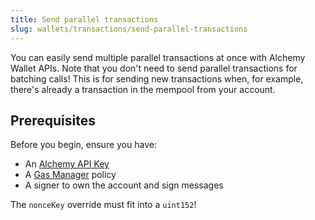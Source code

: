 ```yaml
---
title: Send parallel transactions
slug: wallets/transactions/send-parallel-transactions
---
```


You can easily send multiple parallel transactions at once with Alchemy Wallet APIs. Note that you don't need to send parallel transactions for batching calls! This is for sending new transactions when, for example, there's already a transaction in the mempool from your account.

## Prerequisites

Before you begin, ensure you have:

- An [Alchemy API Key](https://dashboard.alchemy.com/apps)
- A [Gas Manager](https://dashboard.alchemy.com/gas-manager/policy/create) policy
- A signer to own the account and sign messages

<Info>The `nonceKey` override must fit into a `uint152`!</Info>

<Tabs>
  <Tab title="React">
    <Markdown src="react.mdx" />
  </Tab>
  <Tab title="Other JS">
    <Markdown src="client.mdx" />
  </Tab>
  <Tab title="APIs">
    <Markdown src="api.mdx" />
  </Tab>
</Tabs>
